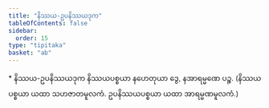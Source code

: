 ```yaml
---
title: "နိဿယ-ဥပနိဿယဒုက"
tableOfContents: false
sidebar:
  order: 15
type: "tipitaka"
basket: "ab"
---
```



<DynamicBreadcrumb />

<Paragraph type="center">
* နိဿယ-ဥပနိဿယဒုက
</Paragraph>

<Division number="69">

<Paragraph number="301">
နိဿယပစ္စယာ နဟေတုယာ ဒွေ, နအာရမ္မဏေ ပဉ္စ.

</Paragraph>
</Division>

<Paragraph number="302" type="center">
(နိဿယပစ္စယာ ယထာ သဟဇာတမူလကံ. ဥပနိဿယပစ္စယာ ယထာ အာရမ္မဏမူလကံ.)
</Paragraph>